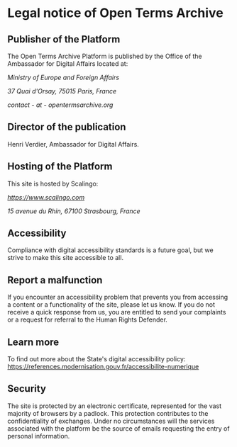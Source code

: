 # Legal notice of Open Terms Archive

## Publisher of the Platform

The Open Terms Archive Platform is published by the Office of the Ambassador for Digital Affairs located at:

_Ministry of Europe and Foreign Affairs_

_37 Quai d'Orsay, 75015 Paris, France_

_contact - at - opentermsarchive.org_

## Director of the publication

Henri Verdier, Ambassador for Digital Affairs.

## Hosting of the Platform

This site is hosted by Scalingo:

_<https://www.scalingo.com>_

_15 avenue du Rhin, 67100 Strasbourg, France_

## Accessibility

Compliance with digital accessibility standards is a future goal, but we strive to make this site accessible to all.

## Report a malfunction

If you encounter an accessibility problem that prevents you from accessing a content or a functionality of the site, please let us know.
If you do not receive a quick response from us, you are entitled to send your complaints or a request for referral to the Human Rights Defender.

## Learn more

To find out more about the State's digital accessibility policy: <https://references.modernisation.gouv.fr/accessibilite-numerique>

## Security

The site is protected by an electronic certificate, represented for the vast majority of browsers by a padlock. This protection contributes to the confidentiality of exchanges.
Under no circumstances will the services associated with the platform be the source of emails requesting the entry of personal information.
